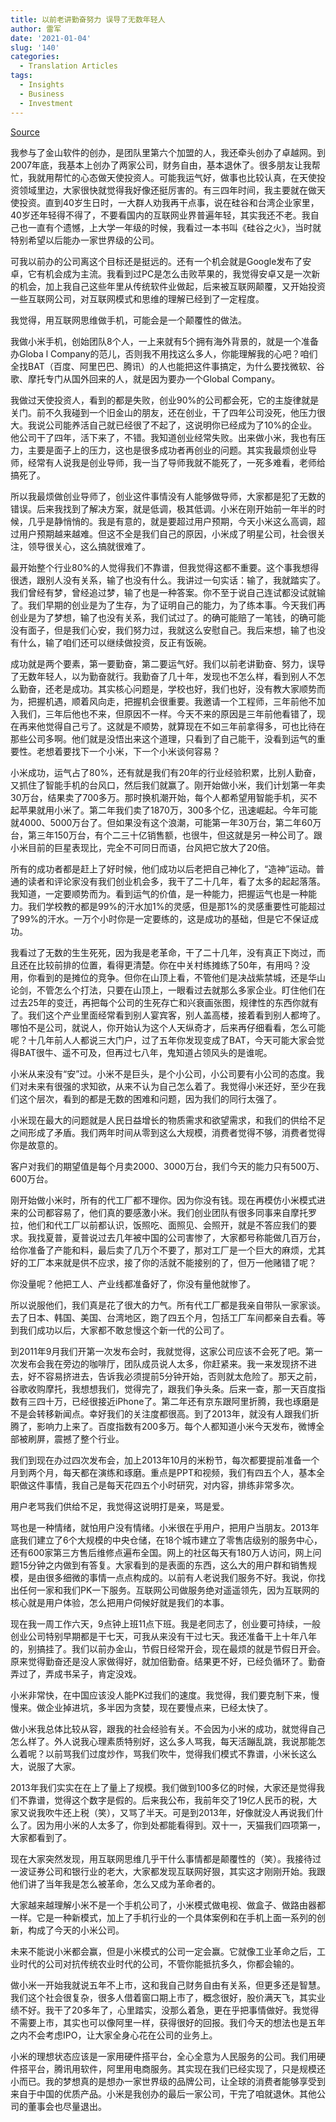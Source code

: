 ```yaml
---
title: 以前老讲勤奋努力 误导了无数年轻人
author: 雷军
date: '2021-01-04'
slug: '140'
categories:
  - Translation Articles
tags:
  - Insights
  - Business
  - Investment
---
```


[Source](http://m.techweb.com.cn/article/2014-06-30/2051683.shtml)

我参与了金山软件的创办，是团队里第六个加盟的人，我还牵头创办了卓越网。到2007年底，我基本上创办了两家公司，财务自由，基本退休了。很多朋友让我帮忙，我就用帮忙的心态做天使投资人。可能我运气好，做事也比较认真，在天使投资领域里边，大家很快就觉得我好像还挺厉害的。有三四年时间，我主要就在做天使投资。直到40岁生日时，一大群人劝我再干点事，说在硅谷和台湾企业家里，40岁还年轻得不得了，不要看国内的互联网业界普遍年轻，其实我还不老。我自己也一直有个遗憾，上大学一年级的时候，我看过一本书叫《硅谷之火》，当时就特别希望以后能办一家世界级的公司。

可我以前办的公司离这个目标还是挺远的。还有一个机会就是Google发布了安卓，它有机会成为主流。我看到过PC是怎么击败苹果的，我觉得安卓又是一次新的机会，加上我自己这些年里从传统软件业做起，后来被互联网颠覆，又开始投资一些互联网公司，对互联网模式和思维的理解已经到了一定程度。

我觉得，用互联网思维做手机，可能会是一个颠覆性的做法。

我做小米手机，创始团队8个人，一上来就有5个拥有海外背景的，就是一个准备办Globa l Company的范儿，否则我不用找这么多人，你能理解我的心吧？咱们全找BAT（百度、阿里巴巴、腾讯）的人也能把这件事搞定，为什么要找微软、谷歌、摩托专门从国外回来的人，就是因为要办一个Global Company。

我做过天使投资人，看到的都是失败，创业90%的公司都会死，它的主旋律就是关门。前不久我碰到一个旧金山的朋友，还在创业，干了四年公司没死，他压力很大。我说公司能养活自己就已经很了不起了，这说明你已经成为了10%的企业。他公司干了四年，活下来了，不错。我知道创业经常失败。出来做小米，我也有压力，主要是面子上的压力，这也是很多成功者再创业的问题。其实我最烦创业导师，经常有人说我是创业导师，我一当了导师我就不能死了，一死多难看，老师给搞死了。

所以我最烦做创业导师了，创业这件事情没有人能够做导师，大家都是犯了无数的错误。后来我找到了解决方案，就是低调，极其低调。小米在刚开始前一年半的时候，几乎是静悄悄的。我是有意的，就是要超过用户预期，今天小米这么高调，超过用户预期越来越难。但这不全是我们自己的原因，小米成了明星公司，社会很关注，领导很关心，这么搞就很难了。

最开始整个行业80%的人觉得我们不靠谱，但我觉得这都不重要。这个事我想得很透，跟别人没有关系，输了也没有什么。我讲过一句实话：输了，我就踏实了。我们曾经有梦，曾经追过梦，输了也是一种答案。你不至于说自己连试都没试就输了。我们早期的创业是为了生存，为了证明自己的能力，为了练本事。今天我们再创业是为了梦想，输了也没有关系，我们试过了。的确可能赔了一笔钱，的确可能没有面子，但是我们心安，我们努力过，我就这么安慰自己。我后来想，输了也没有什么，输了咱们还可以继续做投资，反正有饭碗。

成功就是两个要素，第一要勤奋，第二要运气好。我们以前老讲勤奋、努力，误导了无数年轻人，以为勤奋就行。我勤奋了几十年，发现也不怎么样，看到别人不怎么勤奋，还老是成功。其实核心问题是，学校也好，我们也好，没有教大家顺势而为，把握机遇，顺着风向走，把握机会很重要。我邀请一个工程师，三年前他不加入我们，三年后他也不来，但原因不一样。今天不来的原因是三年前他看错了，现在再来他觉得自己亏了。这就是不顺势，就算现在不如三年前拿得多，可也比待在那些公司多啊。他们就是没悟出来这个道理，只看到了自己能干，没看到运气的重要性。老想着要找下一个小米，下一个小米谈何容易？

小米成功，运气占了80%，还有就是我们有20年的行业经验积累，比别人勤奋，又抓住了智能手机的台风口，然后我们就赢了。刚开始做小米，我们计划第一年卖30万台，结果卖了700多万。那时换机潮开始，每个人都希望用智能手机，买不起苹果就用小米了。第二年我们卖了1870万，300多个亿，迅速崛起。今年可能就4000、5000万台了。但如果没有这个浪潮，可能第一年30万台，第二年60万台，第三年150万台，有个二三十亿销售额，也很牛，但这就是另一种公司了。跟小米目前的巨星表现比，完全不可同日而语，台风把它放大了20倍。

所有的成功者都是赶上了好时候，他们成功以后老把自己神化了，“造神”运动。普通的读者和评论家没有我们创业机会多，我干了二十几年，看了太多的起起落落。我知道，一定要顺势而为。看到运气的价值，是一种能力，把握运气也是一种能力。我们学校教的都是99%的汗水加1%的灵感，但是那1%的灵感重要性可能超过了99%的汗水。一万个小时你是一定要练的，这是成功的基础，但是它不保证成功。

我看过了无数的生生死死，因为我是老革命，干了二十几年，没有真正下岗过，而且还在比较前排的位置，看得更清楚。你在中关村练摊练了50年，有用吗？没用，你看到的是摊位的竞争。但你在山顶上看，不管他们是决战紫禁城，还是华山论剑，不管怎么个打法，只要在山顶上，一眼看过去就那么多家企业。盯住他们在过去25年的变迁，再把每个公司的生死存亡和兴衰画张图，规律性的东西你就有了。我们这个产业里面经常看到别人宴宾客，别人盖高楼，接着看到别人都垮了。哪怕不是公司，就说人，你开始认为这个人天纵奇才，后来再仔细看看，怎么可能呢？十几年前人人都说三大门户，过了五年你发现变成了BAT，今天可能大家会觉得BAT很牛、遥不可及，但再过七八年，鬼知道占领风头的是谁呢。

小米从来没有“安”过。小米不是巨头，是个小公司，小公司要有小公司的态度。我们对未来有很强的求知欲，从来不认为自己怎么着了。我觉得小米还好，至少在我们这个层次，看到的都是无数的困难和问题，因为我们的同行太强了。

小米现在最大的问题就是人民日益增长的物质需求和欲望需求，和我们的供给不足之间形成了矛盾。我们两年时间从零到这么大规模，消费者觉得不够，消费者觉得你是故意的。

客户对我们的期望值是每个月卖2000、3000万台，我们今天的能力只有500万、600万台。

刚开始做小米时，所有的代工厂都不理你。因为你没有钱。现在再模仿小米模式进来的公司都容易了，他们真的要感激小米。我们创业团队有很多同事来自摩托罗拉，他们和代工厂以前都认识，饭照吃、面照见、会照开，就是不答应我们的要求。我找夏普，夏普说过去几年被中国的公司害惨了，大家都号称能做几百万台，给你准备了产能和料，最后卖了几万个不要了，那对工厂是一个巨大的麻烦，尤其好的工厂本来就是供不应求，接了你的活就不能接别的了，但万一他赌错了呢？

你没量呢？他把工人、产业线都准备好了，你没有量他就惨了。

所以说服他们，我们真是花了很大的力气。所有代工厂都是我亲自带队一家家谈。去了日本、韩国、美国、台湾地区，跑了四五个月，包括工厂车间都亲自去看。等到我们成功以后，大家都不敢怠慢这个新一代的公司了。

到2011年9月我们开第一次发布会时，我就觉得，这家公司应该不会死了吧。第一次发布会我在旁边的咖啡厅，团队成员说人太多，你赶紧来。我一来发现挤不进去，好不容易挤进去，告诉我必须提前5分钟开始，否则就太危险了。那天之前，谷歌收购摩托，我想想我们，觉得完了，跟我们争头条。后来一查，那一天百度指数有三四十万，已经很接近iPhone了。第二年还有京东跟阿里折腾，我也琢磨是不是会转移新闻点。幸好我们的关注度都很高。到了2013年，就没有人跟我们折腾了，影响力上来了。百度指数有200多万。每个人都知道小米今天发布，微博全部被刷屏，震撼了整个行业。

我们到现在办过四次发布会，加上2013年10月的米粉节，每次都要提前准备一个月到两个月，每天都在演练和琢磨。重点是PPT和视频，我们有四五个人，基本全职做这件事情，我自己是每天花四五个小时研究，对内容，排练非常多次。

用户老骂我们供给不足，我觉得这说明打是亲，骂是爱。

骂也是一种情绪，就怕用户没有情绪。小米很在乎用户，把用户当朋友。2013年底我们建立了6个大规模的中央仓储，在18个城市建立了零售店级别的服务中心，还有600家第三方售后维修点遍布全国。网上的社区每天有180万人访问，网上问题15分钟之内做到有答复。大家看到的是表面的东西，这么大的用户群和销售规模，是由很多细微的事情一点点构成的。以前有人老说我们服务不好。我说，你找出任何一家和我们PK一下服务。互联网公司做服务绝对遥遥领先，因为互联网的核心就是用户体验，怎么把用户伺候好就是我们的本事。

现在我一周工作六天，9点钟上班11点下班。我是老同志了，创业要可持续，一般创业公司特别早期都是干七天，可我从来没有干过七天。我还准备干上十年八年的，别搞挂了。我们以前办金山，节假日经常开会，现在最烦的就是节假日开会。原来觉得勤奋还是没人家做得好，就加倍勤奋。结果更不好，已经负循环了。勤奋弄过了，弄成书呆子，肯定没戏。

小米非常快，在中国应该没人能PK过我们的速度。我觉得，我们要克制下来，慢慢来。做企业掉进坑，多半因为贪婪，现在要慢点来，已经太快了。

做小米我总体比较从容，跟我的社会经验有关。不会因为小米的成功，就觉得自己怎么样了。外人说我心理素质特别好，这么多人骂我，每天活蹦乱跳，我说那能怎么着呢？以前骂我们过度炒作，骂我们吹牛，觉得我们模式不靠谱，小米长这么大，说服了大家。

2013年我们实实在在上了量上了规模。我们做到100多亿的时候，大家还是觉得我们不靠谱，觉得这个数字是假的。后来我公布，我前年交了19亿人民币的税，大家又说我吹牛还上税（笑），又骂了半天。可是到2013年，好像就没人再说我们什么了。因为用小米的人太多了，你到处都能看得到。双十一，天猫我们四项第一，大家都看到了。

现在大家突然发现，用互联网思维几乎干什么事情都是颠覆性的（笑）。我接待过一波证券公司和银行业的老大，大家都发现互联网好狠，其实这才刚刚开始。我跟他们讲了当年我是怎么被革命，怎么又成为革命者的。

大家越来越理解小米不是一个手机公司了，小米模式做电视、做盒子、做路由器都一样。它是一种新模式，加上了手机行业的一个具体案例和在手机上面一系列的创新，构成了今天的小米公司。

未来不能说小米都会赢，但是小米模式的公司一定会赢。它就像工业革命之后，工业时代的公司对抗传统农业时代的公司，不管你能抵抗多久，你都会输的。

做小米一开始我就说五年不上市，这和我自己财务自由有关系，但更多还是智慧。我们这个社会很复杂，很多人借着窗口期上市了，概念很好，股价满天飞，其实业绩不好。我干了20多年了，心里踏实，没那么着急，更在乎把事情做好。我觉得不需要上市，其实也可以像阿里一样，获得很好的回报。我们今天的想法也是五年之内不会考虑IPO，让大家全身心花在公司的业务上。

小米的理想状态应该是一家用硬件搭平台，全心全意为人民服务的公司。我们用硬件搭平台，腾讯用软件，阿里用电商服务。其实现在我们已经实现了，只是规模还小而已。我的梦想真的是想办一家世界级的品牌公司，让全球的消费者能够享受到来自于中国的优质产品。小米是我创办的最后一家公司，干完了咱就退休。其他公司的董事会也尽量退出。